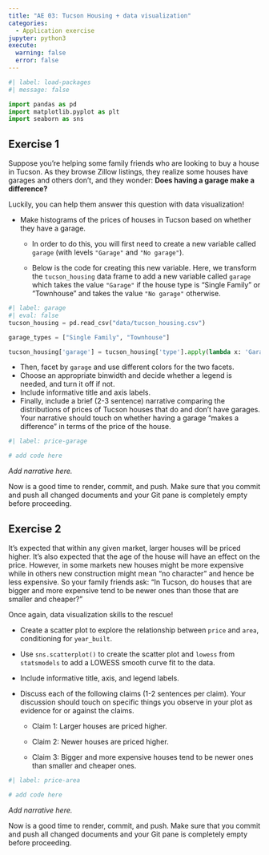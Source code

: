 ```yaml
---
title: "AE 03: Tucson Housing + data visualization"
categories: 
  - Application exercise
jupyter: python3
execute: 
  warning: false
  error: false
---
```


```python
#| label: load-packages
#| message: false

import pandas as pd
import matplotlib.pyplot as plt
import seaborn as sns
```

## Exercise 1

Suppose you're helping some family friends who are looking to buy a house in Tucson.
As they browse Zillow listings, they realize some houses have garages and others don't, and they wonder: **Does having a garage make a difference?**

Luckily, you can help them answer this question with data visualization!

-   Make histograms of the prices of houses in Tucson based on whether they have a garage.

    -   In order to do this, you will first need to create a new variable called `garage` (with levels `"Garage"` and `"No garage"`).

    -   Below is the code for creating this new variable.
        Here, we transform the `tucson_housing` data frame to add a new variable called `garage` which takes the value `"Garage"` if the house type is "Single Family" or "Townhouse" and takes the value `"No garage"` otherwise.

```python
#| label: garage
#| eval: false
tucson_housing = pd.read_csv("data/tucson_housing.csv")

garage_types = ["Single Family", "Townhouse"]

tucson_housing['garage'] = tucson_housing['type'].apply(lambda x: 'Garage' if x in garage_types else 'No garage')
```

-   Then, facet by `garage` and use different colors for the two facets.
-   Choose an appropriate binwidth and decide whether a legend is needed, and turn it off if not.
-   Include informative title and axis labels.
-   Finally, include a brief (2-3 sentence) narrative comparing the distributions of prices of Tucson houses that do and don't have garages. Your narrative should touch on whether having a garage "makes a difference" in terms of the price of the house.

```python
#| label: price-garage

# add code here
```

*Add narrative here.*

::: callout-important
Now is a good time to render, commit, and push.
Make sure that you commit and push all changed documents and your Git pane is completely empty before proceeding.
:::

## Exercise 2

It's expected that within any given market, larger houses will be priced higher.
It's also expected that the age of the house will have an effect on the price.
However, in some markets new houses might be more expensive while in others new construction might mean "no character" and hence be less expensive.
So your family friends ask: "In Tucson, do houses that are bigger and more expensive tend to be newer ones than those that are smaller and cheaper?"

Once again, data visualization skills to the rescue!

-   Create a scatter plot to explore the relationship between `price` and `area`, conditioning for `year_built`.

-   Use `sns.scatterplot()` to create the scatter plot and `lowess` from `statsmodels` to add a LOWESS smooth curve fit to the data.

-   Include informative title, axis, and legend labels.

-   Discuss each of the following claims (1-2 sentences per claim).
    Your discussion should touch on specific things you observe in your plot as evidence for or against the claims.

    -   Claim 1: Larger houses are priced higher.

    -   Claim 2: Newer houses are priced higher.

    -   Claim 3: Bigger and more expensive houses tend to be newer ones than smaller and cheaper ones.

```python
#| label: price-area

# add code here
```

*Add narrative here.*

::: callout-important
Now is a good time to render, commit, and push.
Make sure that you commit and push all changed documents and your Git pane is completely empty before proceeding.
:::
